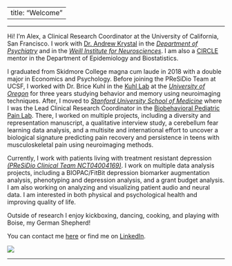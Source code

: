 
---
title: "Welcome"
---
***

Hi! I'm Alex, a Clinical Research Coordinator at the University of California, San Francisco. I work with [Dr. Andrew Krystal](https://profiles.ucsf.edu/andrew.krystal) in the [_Department of Psychiatry_](https://psych.ucsf.edu) and in the [_Weill Institute for Neurosciences_](https://weill.ucsf.edu). I am also a [CIRCLE](https://epibiostat.ucsf.edu/clinical-research-coordinators-learners-equity-circle) mentor in the Department of Epidemiology and Biostatistics.


I graduated from Skidmore College magna cum laude in 2018 with a double major in Economics and Psychology. Before joining the PReSiDio Team at UCSF, I worked with Dr. Brice Kuhl in the [Kuhl Lab](https://kuhllab.com) at the [_University of Oregon_](https://www.uoregon.edu) for three years studying behavior and memory using neuroimaging techniques. After, I moved to [_Stanford University School of Medicine_](https://med.stanford.edu) where I was the Lead Clinical Research Coordinator in the [Biobehavioral Pediatric Pain Lab](https://bpp.stanford.edu). There, I worked on multiple projects, including a diversity and representation manuscript, a qualitative interview study, a cerebellum fear learning data analysis, and a multisite and international effort to uncover a biological signature predicting pain recovery and persistence in teens with musculoskeletal pain using neuroimaging methods.

Currently, I work with patients living with treatment resistant depression [_(PReSiDio Clinical Team NCT04004169)_](https://clinicaltrials.gov/study/NCT04004169). I work on multiple data analysis projects, including a BIOPAC/FitBit depression biomarker augmentation analysis, phenotyping and depression analysis, and a grant budget analysis. I am also working on analyzing and visualizing patient audio and neural data. I am interested in both physical and psychological health and improving quality of life. 

Outside of research I enjoy kickboxing, dancing, cooking, and playing with Boise, my German Shepherd! 

You can contact me [here](mailto:alex.tremblaymcgaw@ucsf.edu) or find me on [LinkedIn](https://www.linkedin.com/in/alexandra-tremblay-mcgaw-a28774ba).

![](imgs/ATM.jpg)

***